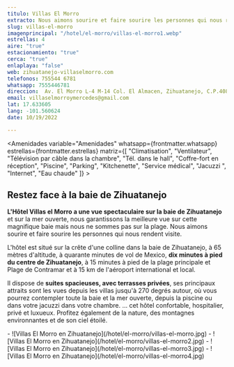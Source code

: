 ```yaml
---
titulo: Villas El Morro
extracto: Nous aimons sourire et faire sourire les personnes qui nous rendent visite.
slug: villas-el-morro
imagenprincipal: "/hotel/el-morro/villas-el-morro1.webp"
estrellas: 4
aire: "true"
estacionamiento: "true"
cerca: "true"
enlaplaya: "false"
web: zihuatanejo-villaselmorro.com
telefonos: 755544 6781
whatsapp: 7555446781
direccion:  Av. El Morro L-4 M-14 Col. El Almacen, Zihuatanejo, C.P.40880
email: villaselmorroymercedes@gmail.com
lat: 17.633605
lang: -101.560624
date: 10/19/2022

---
```



<Amenidades variable="Amenidades" whatsapp={frontmatter.whatsapp} estrellas={frontmatter.estrellas} matriz={[ "Climatisation", "Ventilateur", "Télévision par câble dans la chambre", "Tél. dans le hall", "Coffre-fort en réception", "Piscine", "Parking", "Kitchenette", "Service médical", "Jacuzzi ", "Internet", "Eau chaude" ]} > 

## Restez face à la baie de Zihuatanejo

**L'Hôtel Villas el Morro a une vue spectaculaire sur la baie de Zihuatanejo** et sur la mer ouverte, nous garantissons la meilleure vue sur cette magnifique baie mais nous ne sommes pas sur la plage. Nous aimons sourire et faire sourire les personnes qui nous rendent visite.

L'hôtel est situé sur la crête d'une colline dans la baie de Zihuatanejo, à 65 mètres d'altitude, à quarante minutes de vol de Mexico, **dix minutes à pied du centre de Zihuatanejo**, à 15 minutes à pied de la plage principale et Plage de Contramar et à 15 km de l'aéroport international et local.

Il dispose de **suites spacieuses, avec terrasses privées**, ses principaux attraits sont les vues depuis les villas jusqu'à 270 degrés autour, où vous pourrez contempler toute la baie et la mer ouverte, depuis la piscine ou dans votre jacuzzi dans votre chambre. ... cet hôtel confortable, hospitalier, privé et luxueux. Profitez également de la nature, des montagnes environnantes et de son ciel étoilé.

</Amenidades>

<Galeria>
-  ![Villas El Morro en Zihuatanejo](/hotel/el-morro/villas-el-morro.jpg)
-  ![Villas El Morro en Zihuatanejo](/hotel/el-morro/villas-el-morro2.jpg)
-  ![Villas El Morro en Zihuatanejo](/hotel/el-morro/villas-el-morro3.jpg)
-  ![Villas El Morro en Zihuatanejo](/hotel/el-morro/villas-el-morro4.jpg)

</Galeria>